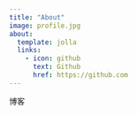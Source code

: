 ```yaml
---
title: "About"
image: profile.jpg
about:
  template: jolla
  links:
    - icon: github
      text: Github
      href: https://github.com
---
```


博客
